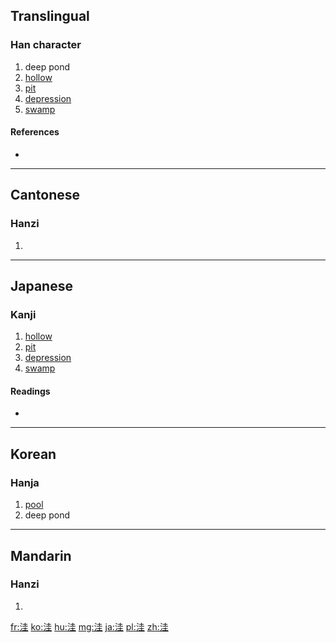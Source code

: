 {{also|窪}}
==Translingual==

===Han character===
{{Han char|rn=85|rad=水|as=06|sn=9|four=3411<sub>4</sub>|canj=水土土 (EGG)|ids=⿰[[氵]][[圭]]}}

# deep pond
# [[hollow]]
# [[pit]]
# [[depression]]
# [[swamp]]

====References====
* {{Han ref|kx=0622.200|dkj=17425|dj=1019.010|hdz=31601.070|uh=6D3C|ud=27964|bh=CF71|bd=53105}}

----

==Cantonese==

===Hanzi===
{{yue-hanzi|jyut=waa1|y=wa1|tra=窪}}

# {{defn|lang=yue|sort=水06}}

----

==Japanese==

===Kanji===
{{ja-kanji|grade=|rs=水06}}

# [[hollow]]
# [[pit]]
# [[depression]]
# [[swamp]]

====Readings====
* {{ja-readings|on=[[あい]] (ai), [[え]] (e), [[わい]] (wai)|kun=}}

----

==Korean==

===Hanja===
{{ko-hanja|hangeul=와|eumhun=|rv=wa|mr=wa|y=wa}}

# [[pool]]
# deep pond

----

==Mandarin==

===Hanzi===
{{cmn-hanzi|tra=窪|pin=[[guī]] ([[gui1]]), [[wā]] ([[wa1]])|wg=kuei<sup>1</sup>, wa<sup>1</sup>}}

# {{defn|lang=cmn|sort=水06}}

[[fr:洼]]
[[ko:洼]]
[[hu:洼]]
[[mg:洼]]
[[ja:洼]]
[[pl:洼]]
[[zh:洼]]